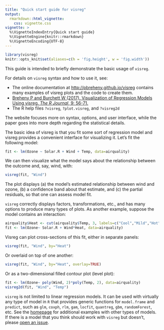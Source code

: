 ```yaml
---
title: "Quick start guide for visreg"
output:
  rmarkdown::html_vignette:
    css: vignette.css
vignette: >
  %\VignetteIndexEntry{Quick start guide}
  %\VignetteEngine{knitr::rmarkdown}
  %\VignetteEncoding{UTF-8}
---
```


```r
library(visreg)
knitr::opts_knit$set(aliases=c(h = 'fig.height', w = 'fig.width'))
```

This guide is intended to briefly demonstrate the basic usage of `visreg`.

For details on `visreg` syntax and how to use it, see:

* The online documentation at <http://pbreheny.github.io/visreg> contains many examples of visreg plots and the code to create them.
* [Breheny P and Burchett W (2017).  Visualization of Regression Models Using visreg. *The R Journal*, 9: 56-71.](https://journal.r-project.org/archive/2017/RJ-2017-046/index.html)
* The R help files `?visreg`, `?plot.visreg`, and `?visreg2d`

The website focuses more on syntax, options, and user interface, while the paper goes into more depth regarding the statistical details.

The basic idea of visreg is that you fit some sort of regression model and visreg provides a convenient interface for visualizing it.  Let's fit the following model:

```r
fit <- lm(Ozone ~ Solar.R + Wind + Temp, data=airquality)
```

We can then visualize what the model says about the relationship between the outcome and, say, wind, with:

```r
visreg(fit, "Wind")
```

The plot displays (a) the model's estimated relationship between wind and ozone, (b) a confidence band about that estimate, and (c) the partial residuals, so that one can assess model fit.

`visreg` correctly displays factors, transformations, etc., and has many options to produce many types of plots.  As another example, suppose the model contains an interaction:

```r
airquality$Heat <- cut(airquality$Temp, 3, labels=c("Cool","Mild","Hot"))
fit <- lm(Ozone~ Solar.R + Wind*Heat, data=airquality)
```

Visreg can plot cross-sections of this fit, either in separate panels:

```r
visreg(fit, "Wind", by="Heat")
```

Or overlaid on top of one another:

```r
visreg(fit, "Wind", by="Heat", overlay=TRUE)
```

Or as a two-dimensional filled contour plot (level plot):

```r
fit <- lm(Ozone~ poly(Wind, 2)*poly(Temp, 2), data=airquality)
visreg2d(fit, "Wind", "Temp")
```

`visreg` is not limited to linear regression models.  It can be used with virtually any type of model in `R` that provides generic functions for `model.frame` and `predict`, such as `glm`, `coxph`, `rlm`, `gam`, `locfit`, `quantreg`, `gbm`, `randomForest`, etc.  See the [homepage](http://pbreheny.github.io/visreg) for additional examples with other types of models.  If there is a model that you think should work with `visreg` but doesn't, please [open an issue](https://github.com/pbreheny/visreg/issues).
